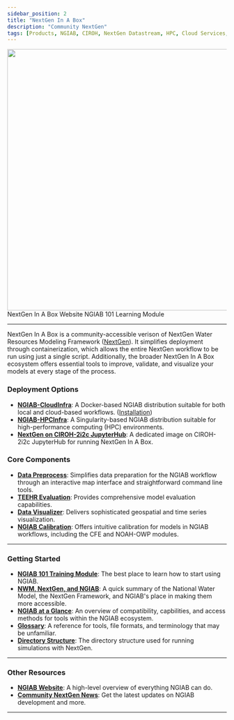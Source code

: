 ```yaml
---
sidebar_position: 2
title: "NextGen In A Box"
description: "Community NextGen"
tags: [Products, NGIAB, CIROH, NextGen Datastream, HPC, Cloud Services, Singularity, Docker, National Water Model, NextGen]
---
```


<!-- UNDER HEAVY CONSTRUCTION -->


<div style= {{ display: 'flex', justifyContent: 'center', alignItems: 'center', flexDirection: 'column' }}>
    <img src="/img/logos/ngiab-blurb.png" width="600px" max-width="80%" />
    <div style= {{ display: 'flex', justifyContent: 'center', alignItems: 'center', flexDirection: 'row' }}>
      <Link class="button button--active button--primary" style={{'margin':'0.5rem'}} to="https://ngiab.ciroh.org/">NextGen In A Box Website</Link>
      <Link class="button button--active button--primary" style={{'margin':'0.5rem'}} to="https://docs.ciroh.org/training-NGIAB-101/">NGIAB 101 Learning Module</Link>
    </div>
</div>

---


NextGen In A Box is a community-accessible verison of NextGen Water Resources Modeling Framework ([NextGen](https://github.com/NOAA-OWP/ngen)).
It simplifies deployment through containerization, which allows the entire NextGen workflow to be run using just a single script.
Additionally, the broader NextGen In A Box ecosystem offers essential tools to improve, validate, and visualize your models at every stage of the process.

### Deployment Options
- [**NGIAB-CloudInfra**](/docs/products/ngiab/distributions/ngiab-docker): A Docker-based NGIAB distribution suitable for both local and cloud-based workflows. ([Installation](/docs/products/ngiab/intro/install))
- [**NGIAB-HPCInfra**](/docs/products/ngiab/distributions/ngiab-singularity): A Singularity-based NGIAB distribution suitable for high-performance computing (HPC) environments.
- [**NextGen on CIROH-2i2c JupyterHub**](/docs/products/ngiab/distributions/nextgen-2i2c): A dedicated image on CIROH-2i2c JupyterHub for running NextGen In A Box.

### Core Components
- [**Data Preprocess**](/docs/products/ngiab/components/ngiab-preprocessor): Simplifies data preparation for the NGIAB workflow through an interactive map interface and straightforward command line tools.
- [**TEEHR Evaluation**](/docs/products/ngiab/components/ngiab-teehr): Provides comprehensive model evaluation capabilities.
- [**Data Visualizer**](/docs/products/ngiab/components/ngiab-visualizer): Delivers sophisticated geospatial and time series visualization.
- [**NGIAB Calibration**](/docs/products/ngiab/components/ngiab-calibration): Offers intuitive calibration for models in NGIAB workflows, including the CFE and NOAH-OWP modules.

---

### Getting Started
- [**NGIAB 101 Training Module**](https://docs.ciroh.org/training-NGIAB-101/): The best place to learn how to start using NGIAB.
- [**NWM, NextGen, and NGIAB**](/docs/products/ngiab/intro/what-is): A quick summary of the National Water Model, the NextGen Framework, and NGIAB's place in making them more accessible.
- [**NGIAB at a Glance**](/docs/products/ngiab/intro/at-a-glance): An overview of compatibility, capbilities, and access methods for tools within the NGIAB ecosystem.
- [**Glossary**](/docs/products/ngiab/intro/glossary): A reference for tools, file formats, and terminology that may be unfamiliar.
- [**Directory Structure**](/docs/products/ngiab/intro/directories): The directory structure used for running simulations with NextGen.

---

### Other Resources
- [**NGIAB Website**](https://ngiab.ciroh.org/): A high-level overview of everything NGIAB can do.
- [**Community NextGen News**](/news): Get the latest updates on NGIAB development and more.

---

<DocCardList />